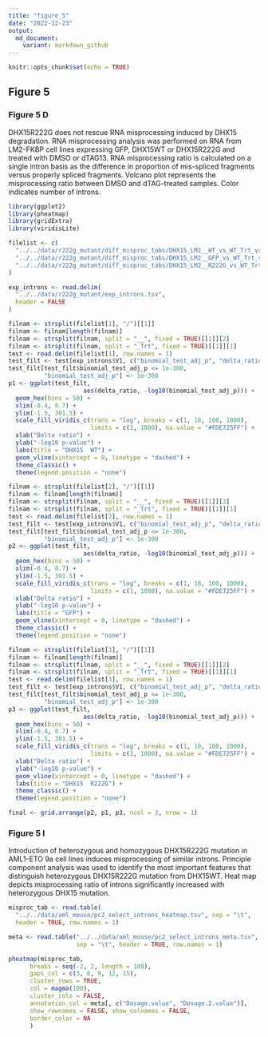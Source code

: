 ```yaml
---
title: "figure_5"
date: "2022-12-23"
output:
  md_document:
    variant: markdown_github
---
```


```r
knitr::opts_chunk$set(echo = TRUE)

```

## Figure 5
### Figure 5 D

DHX15R222G does not rescue RNA misprocessing induced by DHX15 degradation. RNA misprocessing analysis was performed on RNA from LM2-FKBP cell lines expressing GFP, DHX15WT or DHX15R222G and treated with DMSO or dTAG13. RNA misprocessing ratio is calculated on a single intron basis as the difference in proportion of mis-spliced fragments versus properly spliced fragments. Volcano plot represents the misprocessing ratio between DMSO and dTAG-treated samples. Color indicates number of introns.

```r
library(ggplot2)
library(pheatmap)
library(gridExtra)
library(viridisLite)
```

```r
filelist <- c(
  "../../data/r222g_mutant/diff_misproc_tabs/DHX15_LM2__WT_vs_WT_Trt_vs_Veh__6hr.csv",
  "../../data/r222g_mutant/diff_misproc_tabs/DHX15_LM2__GFP_vs_WT_Trt_vs_Veh__6hr.csv",
  "../../data/r222g_mutant/diff_misproc_tabs/DHX15_LM2__R222G_vs_WT_Trt_vs_Veh__6hr.csv"
)

exp_introns <- read.delim(
  "../../data/r222g_mutant/exp_introns.tsv",
  header = FALSE
)

filnam <- strsplit(filelist[1], "/")[[1]]
filnam <- filnam[length(filnam)]
filnam <- strsplit(filnam, split = "__", fixed = TRUE)[[1]][2]
filnam <- strsplit(filnam, split = "_Trt", fixed = TRUE)[[1]][1]
test <- read.delim(filelist[1], row.names = 1)
test_filt <- test[exp_introns$V1, c("binomial_test_adj_p", "delta_ratio")]
test_filt[test_filt$binomial_test_adj_p <= 1e-300,
          "binomial_test_adj_p"] <- 1e-300
p1 <- ggplot(test_filt,
                     aes(delta_ratio, -log10(binomial_test_adj_p))) +
  geom_hex(bins = 50) +
  xlim(-0.4, 0.7) +
  ylim(-1.5, 301.5) +
  scale_fill_viridis_c(trans = "log", breaks = c(1, 10, 100, 1000),
                       limits = c(1, 1000), na.value = "#FDE725FF") +
  xlab("Delta ratio") +
  ylab("-log10 p-value") +
  labs(title = "DHX15  WT") +
  geom_vline(xintercept = 0, linetype = "dashed") +
  theme_classic() +
  theme(legend.position = "none")

filnam <- strsplit(filelist[2], "/")[[1]]
filnam <- filnam[length(filnam)]
filnam <- strsplit(filnam, split = "__", fixed = TRUE)[[1]][2]
filnam <- strsplit(filnam, split = "_Trt", fixed = TRUE)[[1]][1]
test <- read.delim(filelist[2], row.names = 1)
test_filt <- test[exp_introns$V1, c("binomial_test_adj_p", "delta_ratio")]
test_filt[test_filt$binomial_test_adj_p <= 1e-300,
          "binomial_test_adj_p"] <- 1e-300
p2 <- ggplot(test_filt,
                     aes(delta_ratio, -log10(binomial_test_adj_p))) +
  geom_hex(bins = 50) +
  xlim(-0.4, 0.7) +
  ylim(-1.5, 301.5) +
  scale_fill_viridis_c(trans = "log", breaks = c(1, 10, 100, 1000),
                       limits = c(1, 1000), na.value = "#FDE725FF") +
  xlab("Delta ratio") +
  ylab("-log10 p-value") +
  labs(title = "GFP") +
  geom_vline(xintercept = 0, linetype = "dashed") +
  theme_classic() +
  theme(legend.position = "none")

filnam <- strsplit(filelist[3], "/")[[1]]
filnam <- filnam[length(filnam)]
filnam <- strsplit(filnam, split = "__", fixed = TRUE)[[1]][2]
filnam <- strsplit(filnam, split = "_Trt", fixed = TRUE)[[1]][1]
test <- read.delim(filelist[3], row.names = 1)
test_filt <- test[exp_introns$V1, c("binomial_test_adj_p", "delta_ratio")]
test_filt[test_filt$binomial_test_adj_p <= 1e-300,
          "binomial_test_adj_p"] <- 1e-300
p3 <- ggplot(test_filt,
                     aes(delta_ratio, -log10(binomial_test_adj_p))) +
  geom_hex(bins = 50) +
  xlim(-0.4, 0.7) +
  ylim(-1.5, 301.5) +
  scale_fill_viridis_c(trans = "log", breaks = c(1, 10, 100, 1000),
                       limits = c(1, 1000), na.value = "#FDE725FF") +
  xlab("Delta ratio") +
  ylab("-log10 p-value") +
  geom_vline(xintercept = 0, linetype = "dashed") +
  labs(title = "DHX15  R222G") +
  theme_classic() +
  theme(legend.position = "none")

final <- grid.arrange(p2, p1, p3, ncol = 3, nrow = 1)

```

### Figure 5 I

Introduction of heterozygous and homozygous DHX15R222G mutation in AML1-ETO 9a cell lines induces misprocessing of similar introns. Principle component analysis was used to identify the most important features that distinguish heterozygous DHX15R222G mutation from DHX15WT. Heat map depicts misprocessing ratio of introns significantly increased with heterozygous DHX15 mutation.


```r

misproc_tab <- read.table(
  "../../data/aml_mouse/pc2_select_introns_heatmap.tsv", sep = "\t",
  header = TRUE, row.names = 1)

meta <- read.table("../../data/aml_mouse/pc2_select_introns_meta.tsv",
                   sep = "\t", header = TRUE, row.names = 1)

pheatmap(misproc_tab,
      breaks = seq(-2, 2, length = 100),
      gaps_col = c(3, 6, 9, 12, 15),
      cluster_rows = TRUE,
      col = magma(100),
      cluster_cols = FALSE,
      annotation_col = meta[, c("Dosage.value", "Dosage.2.value")],
      show_rownames = FALSE, show_colnames = FALSE,
      border_color = NA
      )
```


